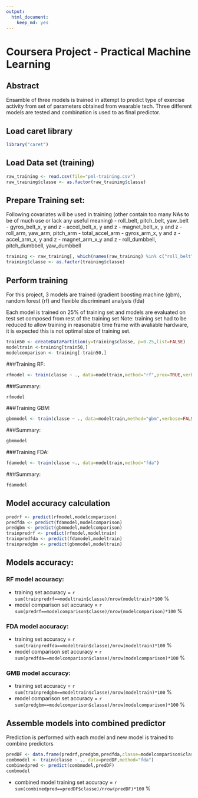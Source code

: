 ```yaml
---
output:
  html_document:
    keep_md: yes
---
```

Coursera Project - Practical Machine Learning
========================================================
## Abstract
Ensamble of three models is trained in attempt to predict type of exercise
activity from set of parameters obtained from wearable tech. 
Three different models are tested and combination is used to as final predictor.

## Load caret library
```r
library("caret")
```

## Load Data set (training)
```r
raw_training <- read.csv(file="pml-training.csv")
raw_training$classe <- as.factor(raw_training$classe)
```
## Prepare Training set:
Following covariates will be used in training (other contain too many NAs to be 
of much use or lack any useful meaning)
- roll_belt, pitch_belt, yaw_belt
- gyros_belt_x, y and z
- accel_belt_x, y and z
- magnet_belt_x, y and z
- roll_arm, yaw_arm, pitch_arm
- total_accel_arm
- gyros_arm_x, y and z
- accel_arm_x, y and z
- magnet_arm_x_y and z
- roll_dumbbell, pitch_dumbbell, yaw_dumbbell
```r
training <- raw_training[, which(names(raw_training) %in% c("roll_belt","pitch_belt","yaw_belt","gyros_belt_x","gyros_belt_y","gyros_belt_z","accel_belt_x","accel_belt_y","accel_belt_z","magnet_belt_x","magnet_belt_y","magnet_belt_z","roll_arm","yaw_arm","pitch_arm","total_accel_arm","gyros_arm_x","gyros_arm_y","gyros_arm_z","accel_arm_x","accel_arm_y","accel_arm_z","magnet_arm_x","magnet_arm_y","magnet_arm_z","roll_dumbbell","pitch_dumbbell","yaw_dumbbell","classe"))]
training$classe <- as.factor(training$classe)
```
## Perform training
For this project, 3 models are trained (gradient boosting machine (gbm), random forest (rf) and flexible discriminant analysis (fda)

Each model is trained on 25% of training set and models are evaluated on test set composed from rest of the training set
Note: training set had to be reduced to allow training in reasonable time frame with avaliable hardware, it is expected this is not optimal size of training set.
```r
train50 <- createDataPartition(y=training$classe, p=0.25,list=FALSE)
modeltrain <-training[train50,]
modelcomparison <- training[-train50,]
```
###Training RF:
```r
rfmodel <- train(classe ~ ., data=modeltrain,method="rf",prox=TRUE,verbose=FALSE)
```
###Summary: 
```r
rfmodel
```
###Training GBM:
```r
gbmmodel <- train(classe ~ ., data=modeltrain,method="gbm",verbose=FALSE)
```
###Summary:
```r
gbmmodel
```
###Training FDA:
```r
fdamodel <- train(classe ~., data=modeltrain,method="fda")
```
###Summary: 
```r
fdamodel
```
## Model accuracy calculation
```r
predrf <- predict(rfmodel,modelcomparison)
predfda <- predict(fdamodel,modelcomparison)
predgbm <- predict(gbmmodel,modelcomparison)
trainpredrf <- predict(rfmodel,modeltrain)
trainpredfda <- predict(fdamodel,modeltrain)
trainpredgbm <- predict(gbmmodel,modeltrain)
```
## Models accuracy:
### RF model accuracy:
- training set accuracy = `r sum(trainpredrf==modeltrain$classe)/nrow(modeltrain)*100` %
- model comparison set accuracy = `r sum(predrf==modelcomparison$classe)/nrow(modelcomparison)*100` %


### FDA model accuracy: 
- training set accuracy = `r sum(trainpredfda==modeltrain$classe)/nrow(modeltrain)*100` %
- model comparison set accuracy = `r sum(predfda==modelcomparison$classe)/nrow(modelcomparison)*100` %


### GMB model accuracy:
- training set accuracy = `r sum(trainpredgbm==modeltrain$classe)/nrow(modeltrain)*100` %
- model comparison set accuracy = `r sum(predgbm==modelcomparison$classe)/nrow(modelcomparison)*100` %

## Assemble models into combined predictor
Prediction is performed with each model and new model is trained to combine predictors
```r
predDF <- data.frame(predrf,predgbm,predfda,classe=modelcomparison$classe)
combmodel <- train(classe ~ ., data=predDF,method="fda")
combinedpred <- predict(combmodel,predDF)
combmodel
```
- combined model training set accuracy = `r sum(combinedpred==predDF$classe)/nrow(predDF)*100` %
